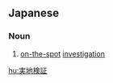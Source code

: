 ==Japanese==
{{ja-kanjitab|じつ|ち|けん|しょう|k1=じっ|yomi=o}}

===Noun===
{{ja-noun|じっちけんしょう|kyu=實地檢證}}

# [[on-the-spot]] [[investigation]]

[[hu:実地検証]]